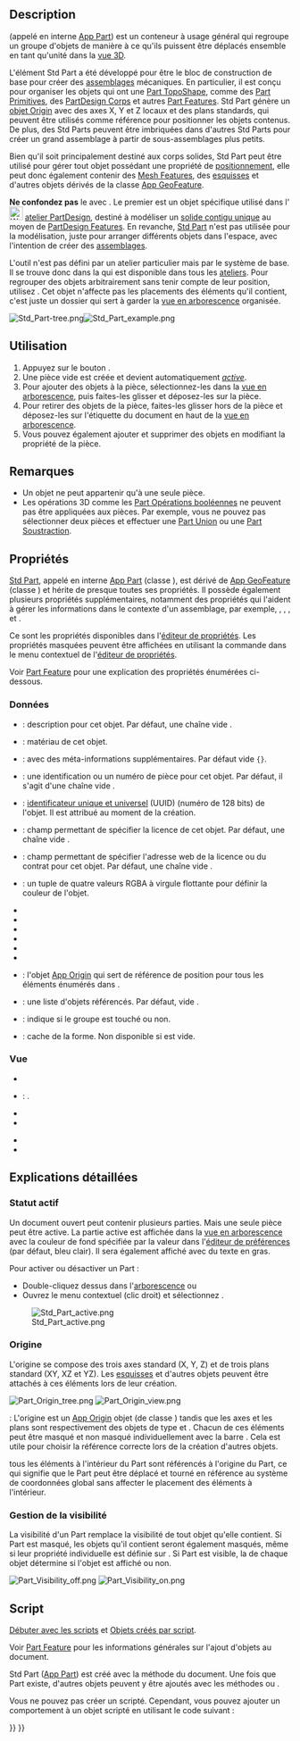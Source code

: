 <languages/>

{{Docnav/fr
|
|[[Part_CoordinateSystem/fr|Système de coordonnées]]
|[[Std_Base/fr|Std Base]]
|IconL=
|IconR=Part_CoordinateSystem.svg
|IconC=Freecad.svg
}}

{{GuiCommand/fr
|Name=Std Part
|Name/fr=Std Part
|Workbenches=Tous
|MenuLocation=Aucun
|Version=0.17
|SeeAlso=[[Std_Group/fr|Std Groupe]], [[PartDesign_Body/fr|PartDesign Corps]]
}}

==Description==

{{Button|[[File:Std_Part.svg|16px]] [[Std_Part/fr|Std Part]]}} (appelé en interne [[App_Part/fr|App Part]]) est un conteneur à usage général qui regroupe un groupe d'objets de manière à ce qu'ils puissent être déplacés ensemble en tant qu'unité dans la [[3D_view/fr|vue 3D]].

L'élément Std Part a été développé pour être le bloc de construction de base pour créer des [[assembly/fr|assemblages]] mécaniques. En particulier, il est conçu pour organiser les objets qui ont une [[Part_TopoShape/fr|Part TopoShape]], comme des [[Part_CreatePrimitives/fr|Part Primitives]], des [[PartDesign_Body/fr|PartDesign Corps]] et autres [[Part_Feature/fr|Part Features]]. Std Part génère un [[#Origine|objet Origin]] avec des axes X, Y et Z locaux et des plans standards, qui peuvent être utilisés comme référence pour positionner les objets contenus. De plus, des Std Parts peuvent être imbriquées dans d'autres Std Parts pour créer un grand assemblage à partir de sous-assemblages plus petits.

Bien qu'il soit principalement destiné aux corps solides, Std Part peut être utilisé pour gérer tout objet possédant une propriété de [[Placement/fr|positionnement]], elle peut donc également contenir des [[Mesh_Feature/fr|Mesh Features]], des [[Sketch/fr|esquisses]] et d'autres objets dérivés de la classe [[App_GeoFeature/fr|App GeoFeature]].

'''Ne confondez pas''' le {{Button|[[File:PartDesign_Body.svg|16px]] [[PartDesign_Body/fr|PartDesign Corps]]}} avec {{Button|[[File:Std_Part.svg|16px]] [[Std_Part/fr|Std Part]]}}. Le premier est un objet spécifique utilisé dans l'[[File:Workbench_PartDesign.svg|24px]] [[PartDesign_Workbench/fr|atelier PartDesign]], destiné à modéliser un [[PartDesign_Body/fr#Solide_contigu_unique|solide contigu unique]] au moyen de [[PartDesign_Feature/fr|PartDesign Features]]. En revanche, [[Std_Part/fr|Std Part]] n'est pas utilisée pour la modélisation, juste pour arranger différents objets dans l'espace, avec l'intention de créer des [[assembly/fr|assemblages]].

L'outil {{Button|[[File:Std_Part.svg|16px]] [[Std_Part/fr|Std Part]]}} n'est pas défini par un atelier particulier mais par le système de base. Il se trouve donc dans la {{MenuCommand|structure toolbar}} qui est disponible dans tous les [[Workbenches/fr|ateliers]]. Pour regrouper des objets arbitrairement sans tenir compte de leur position, utilisez {{Button|[[File:Std_Group.svg|16px]] [[Std_Group/fr|Std Groupe]]}}. Cet objet n'affecte pas les placements des éléments qu'il contient, c'est juste un dossier qui sert à garder la [[Tree_view/fr|vue en arborescence]] organisée.

[[File:Std Part-tree.png]][[File:Std Part example.png]]

{{Caption|À gauche : éléments à l'intérieur d'un Std Part dans la [[Tree_view/fr|vue en arborescence]].<br/>À droite : les objets positionnés dans l'espace et référencés par rapport à l'origine de Std Part.}}

<span id="Usage"></span>
==Utilisation==

# Appuyez sur le bouton {{Button|[[File:Std_Part.svg|16px]] [[Std_Part/fr|Créer une pièce]]}}.
# Une pièce vide est créée et devient automatiquement ''[[#Statut_actif|active]]''.
# Pour ajouter des objets à la pièce, sélectionnez-les dans la [[Tree_view/fr|vue en arborescence]], puis faites-les glisser et déposez-les sur la pièce.
# Pour retirer des objets de la pièce, faites-les glisser hors de la pièce et déposez-les sur l'étiquette du document en haut de la [[Tree_view/fr|vue en arborescence]].
# Vous pouvez également ajouter et supprimer des objets en modifiant la propriété {{PropertyData|Group}} de la pièce.

<span id="Notes"></span>
== Remarques ==

* Un objet ne peut appartenir qu'à une seule pièce.
* Les opérations 3D comme les [[Part_Boolean/fr|Part Opérations booléennes]] ne peuvent pas être appliquées aux pièces. Par exemple, vous ne pouvez pas sélectionner deux pièces et effectuer une [[Part_Fuse/fr|Part Union]] ou une [[Part_Cut/fr|Part Soustraction]].

<span id="Properties"></span>
==Propriétés==

[[Std_Part/fr|Std Part]], appelé en interne [[App_Part/fr|App Part]] (classe {{incode|App::Part}}), est dérivé de [[App_GeoFeature/fr|App GeoFeature]] (classe {{incode|App::GeoFeature}}) et hérite de presque toutes ses propriétés. Il possède également plusieurs propriétés supplémentaires, notamment des propriétés qui l'aident à gérer les informations dans le contexte d'un assemblage, par exemple, {{PropertyData|Type}}, {{PropertyData|Id}}, {{PropertyData|License}}, {{PropertyData|LicenseURL}} et {{PropertyData|Group}}.

Ce sont les propriétés disponibles dans l'[[Property_editor/fr|éditeur de propriétés]]. Les propriétés masquées peuvent être affichées en utilisant la commande {{MenuCommand|Afficher les propriétés cachées}} dans le menu contextuel de l'[[Property_editor/fr|éditeur de propriétés]].

Voir [[Part_Feature/fr#Propriétés|Part Feature]] pour une explication des propriétés énumérées ci-dessous.

<span id="Data"></span>
=== Données ===

{{TitleProperty|Base}}

* {{PropertyData|Type|String}} : description pour cet objet. Par défaut, une chaîne vide {{value|""}}.
* {{PropertyData|Material|Link}} : matériau de cet objet.
* {{PropertyData|Meta|Map|Hidden}} : avec des méta-informations supplémentaires. Par défaut vide <code>{}</code>.
* {{PropertyData|Id|String}} : une identification ou un numéro de pièce pour cet objet. Par défaut, il s'agit d'une chaîne vide {{value|""}}.
* {{PropertyData|Uid|UUID|Hidden}} : [https://fr.wikipedia.org/wiki/Universally_unique_identifier identificateur unique et universel] (UUID) (numéro de 128 bits) de l'objet. Il est attribué au moment de la création.
* {{PropertyData|License|String}} : champ permettant de spécifier la licence de cet objet. Par défaut, une chaîne vide {{value|""}}.
* {{PropertyData|License URL|String}} : champ permettant de spécifier l'adresse web de la licence ou du contrat pour cet objet. Par défaut, une chaîne vide {{value|""}}.
* {{PropertyData|Color|Color}} : un tuple de quatre valeurs RGBA à virgule flottante pour définir la couleur de l'objet.
* {{PropertyData|Placement|Placement}}
* {{PropertyData|_ Element Map Version|String|Hidden}}
* {{PropertyData|Label|String}}
* {{PropertyData|Label2|String|Hidden}}
* {{PropertyData|Expression Engine|ExpressionEngine|Hidden}}
* {{PropertyData|Visibility|Bool|Hidden}}
* {{PropertyData|Origin|Link|Hidden}} : l'objet [[App_OriginGroupExtension/fr|App Origin]] qui sert de référence de position pour tous les éléments énumérés dans {{PropertyData|Group}}.
* {{PropertyData|Group|LinkList}} : une liste d'objets référencés. Par défaut, vide {{value|[]}}.
* {{PropertyData|_Group Touched|Bool|Hidden}} : indique si le groupe est touché ou non.

{{TitleProperty|Part}}

* {{PropertyData|_ Part_ Shape Cache|ShapeCache|Hidden}} : cache de la forme. Non disponible si {{PropertyData|Group}} est vide.

<span id="View"></span>
=== Vue ===

{{TitleProperty|Base}}

* {{PropertyView|Transform Origin|Placement|Hidden}}

{{TitleProperty|Display Options}}

* {{PropertyView|Display Mode|Enumeration}} : {{value|Group}}.
* {{PropertyView|Show In Tree|Bool}}
* {{PropertyView|Visibility|Bool}}

{{TitleProperty|Selection}}

* {{PropertyView|On Top When Selected|Enumeration}}
* {{PropertyView|Selection Style|Enumeration}}

<span id="Detailed_explanation"></span>
==Explications détaillées==

<span id="Active_status"></span>
=== Statut actif ===

Un document ouvert peut contenir plusieurs parties. Mais une seule pièce peut être active. La partie active est affichée dans la [[Tree_view/fr|vue en arborescence]] avec la couleur de fond spécifiée par la valeur {{MenuCommand|Contenant actif}} dans l'[[Preferences_Editor/fr#Couleurs|éditeur de préférences]] (par défaut, bleu clair). Il sera également affiché avec du texte en gras.

Pour activer ou désactiver un Part :
* Double-cliquez dessus dans l'[[Tree_view/fr|arborescence]] ou
* Ouvrez le menu contextuel (clic droit) et sélectionnez {{MenuCommand|Activer/désactiver l'objet}}.

[[File:Std_Part_active.png]]

{{Caption|Document avec deux Std Parts, dont le second est actif.}}

<span id="Origin"></span>
=== Origine ===

L'origine se compose des trois axes standard (X, Y, Z) et de trois plans standard (XY, XZ et YZ). Les [[Sketch/fr|esquisses]] et d'autres objets peuvent être attachés à ces éléments lors de leur création.

[[File:Part_Origin_tree.png]] [[File:Part_Origin_view.png]]

{{Caption|À gauche : Part Origin dans la [[Tree_view/fr|vue en arborescence]].<br/>À droite : représentation des éléments Origin dans la [[3D_view/fr|vue 3D]].}}

{{Emphasis|Remarque}} : L'origine est un [[App_OriginGroupExtension/fr|App Origin]] objet (de classe {{incode|App::Origin}}) tandis que les axes et les plans sont respectivement des objets de type {{incode|App::Line}} et {{incode|App::Plane}}. Chacun de ces éléments peut être masqué et non masqué individuellement avec la barre {{KEY|Espace}}. Cela est utile pour choisir la référence correcte lors de la création d'autres objets.

{{Emphasis|Remarque 2 :}} tous les éléments à l'intérieur du Part sont référencés à l'origine du Part, ce qui signifie que le Part peut être déplacé et tourné en référence au système de coordonnées global sans affecter le placement des éléments à l'intérieur.

<span id="Visibility_Management"></span>
=== Gestion de la visibilité ===

La visibilité d'un Part remplace la visibilité de tout objet qu'elle contient. Si Part est masqué, les objets qu'il contient seront également masqués, même si leur propriété individuelle {{PropertyView|Visibility}} est définie sur {{TRUE}}. Si Part est visible, la {{PropertyView|Visibility}} de chaque objet détermine si l'objet est affiché ou non.

[[File:Part_Visibility_off.png]] [[File:Part_Visibility_on.png]]
{{Caption|La visibilité de Std Part détermine si les objets regroupés sous lui sont affichés dans la [[3D view/fr|vue 3D]] ou non.<br/>À gauche : Part est masqué, donc aucun des objets ne sera affiché dans la [[3D view/fr|vue 3D]].<br/>À droite : Part est visible, donc chaque objet contrôle sa propre visibilité.}}

<span id="Scripting"></span>
== Script ==

{{Emphasis|Voir aussi :}} [[FreeCAD_Scripting_Basics/fr|Débuter avec les scripts]] et [[Scripted_objects/fr|Objets créés par script]].

Voir [[Part_Feature/fr|Part Feature]] pour les informations générales sur l'ajout d'objets au document.

Std Part ([[App_Part/fr|App Part]]) est créé avec la méthode {{incode|addObject()}} du document. Une fois que Part existe, d'autres objets peuvent y être ajoutés avec les méthodes {{incode|addObject()}} ou {{incode|addObjects()}}.

{{Code|code=
import FreeCAD as App

doc = App.newDocument()
part = App.ActiveDocument.addObject("App::Part", "Part")

obj1 = App.ActiveDocument.addObject("PartDesign::Body", "Body")
obj2 = App.ActiveDocument.addObject("Part::Box", "Box")

part.addObjects([obj1, obj2])
App.ActiveDocument.recompute()
}}

Vous ne pouvez pas créer un {{incode|App::Part}} scripté. Cependant, vous pouvez ajouter un comportement {{incode|App::Part}} à un objet {{incode|Part::FeaturePython}} scripté en utilisant le code suivant :

{{Code|code=
class MyGroup(object):
    def __init__(self, obj=None):
        self.Object = obj
        if obj:
            self.attach(obj)

    def dumps(self):
        return

    def loads(self, _state):
        return

    def attach(self, obj):
        obj.addExtension("App::OriginGroupExtensionPython")
        obj.Origin = FreeCAD.ActiveDocument.addObject("App::Origin", "Origin")

    def onDocumentRestored(self, obj):
        self.Object = obj

class ViewProviderMyGroup(object):
    def __init__(self, vobj=None):
        if vobj:
            vobj.Proxy = self
            self.attach(vobj)
        else:
            self.ViewObject = None

    def attach(self, vobj):
        vobj.addExtension("Gui::ViewProviderOriginGroupExtensionPython")
        self.ViewObject = vobj

    def dumps(self):
        return None

    def loads(self, _state):
        return None

App.ActiveDocument.addObject("Part::FeaturePython",
                             "Group",
                             MyGroup(),
                             ViewProviderMyGroup(),
                             True)
}}


{{Docnav/fr
|
|[[Part_CoordinateSystem/fr|Système de coordonnées]]
|[[Std_Base/fr|Std Base]]
|IconL=
|IconR=Part_CoordinateSystem.svg
|IconC=Freecad.svg
}}

{{Std_Base_navi{{#translation:}}}}
{{Userdocnavi{{#translation:}}}}